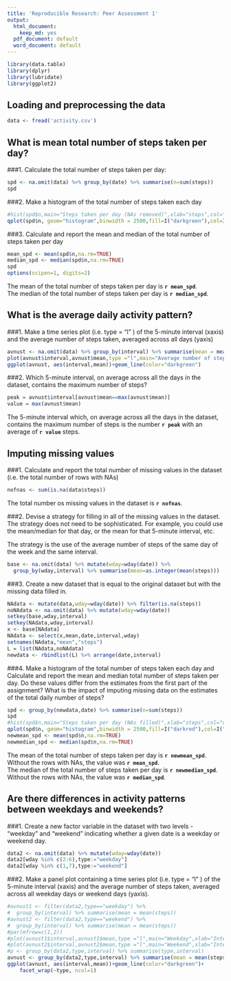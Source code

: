 ```yaml
---
title: 'Reproducible Research: Peer Assessment 1'
output:
  html_document:
    keep_md: yes
  pdf_document: default
  word_document: default
---
```

```r
library(data.table)
library(dplyr)
library(lubridate)
library(ggplot2)
```
## Loading and preprocessing the data
```r
data <- fread('activity.csv')
```

## What is mean total number of steps taken per day?

###1. Calculate the total number of steps taken per day:
```r
spd <- na.omit(data) %>% group_by(date) %>% summarise(n=sum(steps))
spd
```

###2. Make a histogram of the total number of steps taken each day
```r
#hist(spd$n,main="Steps taken per day (NAs removed)",xlab="steps",col="darkgreen")
qplot(spd$n, geom="histogram",binwidth = 2500,fill=I("darkgreen"),col=I("black"),ylab="Frequency",xlab="Steps",main="Steps taken per day (NAs removed)")
```

###3. Calculate and report the mean and median of the total number of steps taken per day
```r
mean_spd <- mean(spd$n,na.rm=TRUE)
median_spd <- median(spd$n,na.rm=TRUE)
spd
options(scipen=1, digits=2)
```

The mean of the total number of steps taken per day is **`r mean_spd`**.  
The median of the total number of steps taken per day is **`r median_spd`**.

## What is the average daily activity pattern?

###1. Make a time series plot (i.e. type = "l" ) of the 5-minute interval (xaxis) and the average number of steps taken, averaged across all days (yaxis)
```r
avnust <- na.omit(data) %>% group_by(interval) %>% summarise(mean = mean(steps))
plot(avnust$interval,avnust$mean,type ="l",main="Average number of steps taken per 5-minute interval",xlab="Interval",ylab="Number of steps")
ggplot(avnust, aes(interval,mean))+geom_line(color="darkgreen")
```

###2. Which 5-minute interval, on average across all the days in the dataset, contains the maximum number of steps?
```r
peak = avnust$interval[avnust$mean==max(avnust$mean)]
value = max(avnust$mean)
```

The 5-minute interval which, on average across all the days in the dataset, contains the maximum number of steps is the number **`r peak`** with an average of **`r value`** steps. 

## Imputing missing values

###1. Calculate and report the total number of missing values in the dataset (i.e. the total number of rows with NAs)
```r
nofnas <- sum(is.na(data$steps))
```

The total number os missing values in the dataset is **`r nofnas`**.

###2. Devise a strategy for filling in all of the missing values in the dataset. The strategy does not need to be sophisticated. For example, you could use the mean/median for that day, or the mean for that 5-minute interval, etc.

The strategy is the use of the average number of steps of the same day of the week and the same interval.

```r
base <- na.omit(data) %>% mutate(wday=wday(date)) %>%
  group_by(wday,interval) %>% summarise(mean=as.integer(mean(steps)))
```


###3. Create a new dataset that is equal to the original dataset but with the missing data filled in.
```r
NAdata <- mutate(data,wday=wday(date)) %>% filter(is.na(steps))
noNAdata <- na.omit(data) %>% mutate(wday=wday(date))
setkey(base,wday,interval)
setkey(NAdata,wday,interval)
x <- base[NAdata]
NAdata <- select(x,mean,date,interval,wday)
setnames(NAdata,"mean","steps")
L = list(NAdata,noNAdata)
newdata <- rbindlist(L) %>% arrange(date,interval)
```

###4. Make a histogram of the total number of steps taken each day and Calculate and report the mean and median total number of steps taken per day. Do these values differ from the estimates from the first part of the assignment? What is the impact of imputing missing data on the estimates of the total daily number of steps?
```r
spd <- group_by(newdata,date) %>% summarise(n=sum(steps))
spd
#hist(spd$n,main="Steps taken per day (NAs filled)",xlab="steps",col="darkblue")
qplot(spd$n, geom="histogram",binwidth = 2500,fill=I("darkred"),col=I("black"),ylab="Frequency",xlab="Steps",main="Steps taken per day (NAs filled)")
newmean_spd <- mean(spd$n,na.rm=TRUE)
newmedian_spd <- median(spd$n,na.rm=TRUE)
```

The mean of the total number of steps taken per day is **`r newmean_spd`**. Without the rows with NAs, the value was **`r mean_spd`**.  
The median of the total number of steps taken per day is **`r newmedian_spd`**. Without the rows with NAs, the value was **`r median_spd`**.  

## Are there differences in activity patterns between weekdays and weekends?

###1. Create a new factor variable in the dataset with two levels - "weekday" and "weekend" indicating whether a given date is a weekday or weekend day.
```r
data2 <- na.omit(data) %>% mutate(wday=wday(date))
data2[wday %in% c(2:6),type:="weekday"]
data2[wday %in% c(1,7),type:="weekend"]
```

###2. Make a panel plot containing a time series plot (i.e. type = "l" ) of the 5-minute interval (xaxis) and the average number of steps taken, averaged across all weekday days or weekend days (yaxis). 
```r
#avnust1 <- filter(data2,type=="weekday") %>%
#  group_by(interval) %>% summarise(mean = mean(steps))
#avnust2 <- filter(data2,type=="weekend") %>%
#  group_by(interval) %>% summarise(mean = mean(steps))
#par(mfrow=c(1,2))
#plot(avnust1$interval,avnust1$mean,type ="l",main="Weekday",xlab="Interval",ylab="Number of steps",ylim=c(0,200))
#plot(avnust2$interval,avnust2$mean,type ="l",main="Weekend",xlab="Interval",ylab="Number of steps",ylim=c(0,200))
#p <- group_by(data2,type,interval) %>% summarise(type,interval) 
avnust <- group_by(data2,type,interval) %>% summarise(mean = mean(steps))
ggplot(avnust, aes(interval,mean))+geom_line(color="darkgreen")+
    facet_wrap(~type, ncol=1)

```
